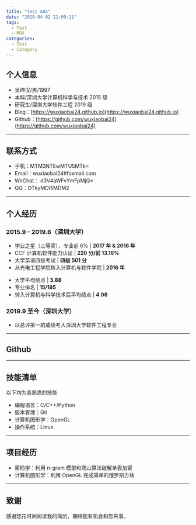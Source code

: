 ```yaml
---
title: "test mdx"
date: "2020-04-02 21:09:11"
tags:
  - Test
  - MDX
categories:
  - Test
  - Category
---
```


## 个人信息

- 吴坤汉/男/1997
- 本科/深圳大学计算机科学与技术 2015 级
- 研究生/深圳大学软件工程 2019 级
- Blog：[https://wuxiaobai24.github.io](https://wuxiaobai24.github.io)
- Github：[https://github.com/wuxiaobai24](https://github.com/wuxiaobai24)

---

## 联系方式

- 手机：MTM3NTEwMTU5MTk=
- Email：wuxiaobai24#foxmail.com
- WeChat： d3V4aWFvYmFpMjQ=
- QQ：OTkyMDI5MDM2

---

## 个人经历

### 2015.9 - 2019.6（深圳大学）

- 学业之星（三等奖），专业前 6% | **2017 年 & 2018 年**
- CCF 计算机软件能力认证 | **220 分/前 13.16%**
- 大学英语四级考试 | **四级 501 分**
- 从光电工程学院转入计算机与软件学院 | **2016 年**

* 大学平均绩点 | **3.88**
* 专业排名 | **15/195**
* 转入计算机与科学技术后平均绩点 | **4.08**

### 2019.9 至今（深圳大学）

- 以总评第一的成绩考入深圳大学软件工程专业

---

## Github


<GithubCalendar username="wuxiaobai24" />

---

## 技能清单

以下均为我熟悉的技能

- 编程语言：C/C++/Python
- 版本管理：Git
- 计算机图形学：OpenGL
- 操作系统：Linux

---

## 项目经历

- 密码学：利用 n-gram 模型和爬山算法破解单表加密
- 计算机图形学：利用 OpenGL 完成简单的俄罗斯方块

---

## 致谢

感谢您花时间阅读我的简历，期待能有机会和您共事。
